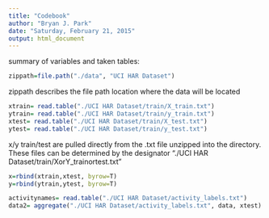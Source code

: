 ```yaml
---
title: "Codebook"
author: "Bryan J. Park"
date: "Saturday, February 21, 2015"
output: html_document
---
```

summary of variables and taken tables:

```r
zippath=file.path("./data", "UCI HAR Dataset")
```
zippath describes the file path location where the data will be located


```r
xtrain= read.table("./UCI HAR Dataset/train/X_train.txt")
ytrain= read.table("./UCI HAR Dataset/train/y_train.txt")
xtest= read.table("./UCI HAR Dataset/train/X_test.txt")
ytest= read.table("./UCI HAR Dataset/train/y_test.txt")
```
x/y train/test are pulled directly from the .txt file unzipped into the directory.  These files can be determined by the designator
"./UCI HAR Dataset/train/XorY_trainortest.txt"



```r
x=rbind(xtrain,xtest, byrow=T)
y=rbind(ytrain,ytest, byrow=T)
```

```r
activitynames= read.table("./UCI HAR Dataset/activity_labels.txt")
data2= aggregate("./UCI HAR Dataset/activity_labels.txt", data, xtest)
```
